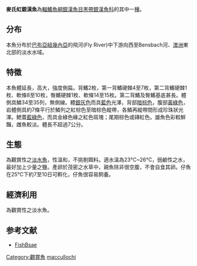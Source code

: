 {{Speciesbox
| name = 麥氏虹銀漢魚
| image = 
| status = NE
| status_system = IUCN3.1
| genus = Melanotaenia
| species = maccullochi
| authority = [[Ogilby|Ogilby]], 1915
| synonyms = *''Melanotaenia macculochi''<br /><small>Ogilby, 1915</small> 
*''Nematocentris maccullochi''<br /><small>Ogilby, 1915</small>
*''Nematocentrus maccullochi''<br /><small>Ogilby, 1915</small>
}}
'''麥氏虹銀漢魚'''為[[輻鰭魚綱|輻鰭魚綱]][[銀漢魚目|銀漢魚目]][[黑帶銀漢魚科|黑帶銀漢魚科]]的其中一[[種|種]]。

==分布==
本魚分布於[[巴布亞紐幾內亞|巴布亞紐幾內亞]]的飛河(Fly River)中下游向西至Bensbach河、[[澳洲|澳洲]]東北部的淡水水域。

==特徵==
本魚體延長，高大，強度側扁。背鰭2枚，第一背鰭硬棘4至7枚，第二背鰭硬棘1枚、軟條8至10枚，臀鰭硬棘1枚、軟條14至15枚。第二背鰭及臀鰭基底甚長。體側具鱗34至35列，無側線。體[[銀灰色|銀灰色]]而具[[藍色|藍色]]光澤，背部[[暗棕色|暗棕色]]，腹部[[黃綠色|黃綠色]]，岩體側具約7條平行於鱗列之紅棕色至暗棕色縱帶，各鱗再縱帶間形成珍珠狀光澤。鰓蓋[[藍綠色|藍綠色]]，而具金綠色緣之紅色斑塊；尾期棕色或磚紅色。雄魚色彩較鮮豔，雌魚較淡。體長不超過7公分。

==生態==
為觀賞性之[[淡水魚|淡水魚]]，性溫和，不挑剔餌料。適水溫為23℃~26℃，弱鹼性之水，最好加上少量之鹽。產卵於茂密之水草中，親魚除非很空腹，不會自食其卵。仔魚在25℃下約7至10日可孵化，仔魚很容易飼養。

==經濟利用==
為觀賞性之淡水魚。

==参考文献==
*[http://fishdb.sinica.edu.tw/ FishBsae]{{Wayback|url=http://fishdb.sinica.edu.tw/ |date=20160304193340 }}
{{Taxonbar|from=Q244302}}

[[Category:觀賞魚|Category:觀賞魚]]
[[Category:虹銀漢魚屬|maccullochi]]